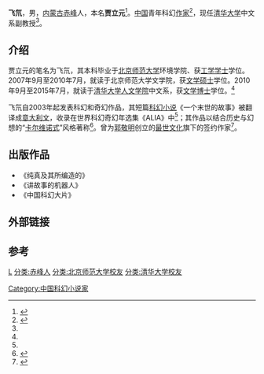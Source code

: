 '''飞氘'''{{BD|1983年}}，男，[[内蒙古|内蒙古]][[赤峰|赤峰]]人，本名'''贾立元'''<ref name=":0">{{Cite web|title=清华大学中国语言文学系·教师贾立元|url=http://www.zhongwen.tsinghua.edu.cn/publish/cll/2104/2017/20170906164418411879904/20170906164418411879904_.html|accessdate=2020-08-30|author=|date=2017-09-06|format=|publisher=中国语言文学系|language=|archiveurl=https://web.archive.org/web/20200830101445/http://www.zhongwen.tsinghua.edu.cn/publish/cll/2104/2017/20170906164418411879904/20170906164418411879904_.html|archivedate=2020-08-30}}</ref>。[[中国|中国]]青年科幻[[作家|作家]]<ref name=":1">{{Cite web|title=飞氘：比奇幻作品更奇幻|url=http://www.chinawriter.com.cn/2012/2012-04-23/124988.html|accessdate=2020-08-30|author=文学报|date=2012-04-23|format=|publisher=中国作家网|language=|archiveurl=https://web.archive.org/web/20200830100648/http://www.chinawriter.com.cn/2012/2012-04-23/124988.html|archivedate=2020-08-30}}</ref>，现任[[清华大学|清华大学]]中文系副教授<ref name=":0" />。

== 介绍 ==
贾立元的笔名为飞氘，其本科毕业于[[北京师范大学|北京师范大学]]环境学院、获[[工学学士|工学学士]]学位。2007年9月至2010年7月，就读于北京师范大学文学院，获[[文學碩士|文学硕士]]学位。2010年9月至2015年7月，就读于[[清华大学人文学院|清华大学人文学院]]中文系，获[[文学博士|文学博士]]学位。<ref name=":0" />

飞氘自2003年起发表科幻和奇幻作品，其短篇[[科幻小说|科幻小说]]《一个末世的故事》被翻译成[[意大利语|意大利文]]，收录在世界科幻奇幻年选集《ALIA》中<ref name=":1" />；其作品以结合历史与幻想的“[[伊塔罗·卡尔维诺|卡尔维诺式]]”风格著称<ref>{{cite web |url=http://chaoshannews.com/a/keji/2014/0102/9833.html|title="飞氘和他的科幻王国"|accessdate=2014年1月2日|work=高原|publisher=潮汕新闻|language= 中文}}</ref>。曾为[[郭敬明|郭敬明]]创立的[[上海最世文化发展有限公司|最世文化]]旗下的签约作家<ref>{{cite web|url=http://epaper.oeeee.com/C/html/2012-12/21/content_1779811.htm|title="郭敬明签下科幻作家飞氘、宝树"|accessdate=2012年12月21日|work=邵聪|publisher=南都网|language=中文|deadurl=yes|archiveurl=https://web.archive.org/web/20140222052615/http://epaper.oeeee.com/C/html/2012-12/21/content_1779811.htm|archivedate=2014年2月22日}}</ref>。

== 出版作品 ==

* 《纯真及其所编造的》{{ISBN|9787208099784|}}
* 《讲故事的机器人》{{ISBN|9787537961400|}}
* 《中国科幻大片》{{ISBN|9787302326182|}}

== 外部链接 ==
{{Sinaweibo|id=飞氘|name=}}

==参考==
{{reflist}}
{{normdaten}}
{{DEFAULTSORT:Fei dao}}
[[分类:贾姓|L]]
[[分类:赤峰人|分类:赤峰人]]
[[分类:北京师范大学校友|分类:北京师范大学校友]]
[[分类:清华大学校友|分类:清华大学校友]]
[[Category:中国科幻小说家|Category:中国科幻小说家]]